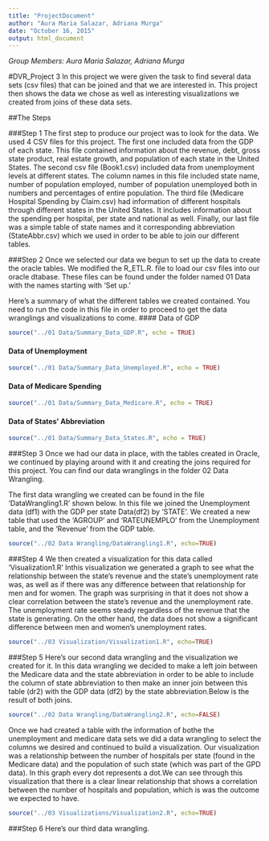 ```yaml
---
title: "ProjectDocument"
author: "Aura Maria Salazar, Adriana Murga"
date: "October 16, 2015"
output: html_document
---
```


_Group Members: Aura Maria Salazar, Adriana Murga_

#DVR_Project 3
In this project we were given the task to find several data sets (csv files) that can be joined and that we are interested in. This project then shows the data we chose as well as interesting visualizations we created from joins of these data sets. 

##The Steps

###Step 1
The first step to produce our project was to look for the data. We used 4 CSV files for this project. The first one included data from the GDP of each state. This file contained information about the revenue, debt, gross state product, real estate growth, and population of each state in the United States.
The second csv file (Book1.csv) included data from unemployment levels at different states. The column names in this file included state name, number of population employed, number of population unemployed both in numbers and percentages of entire population. 
The third file (Medicare Hospital Spending by Claim.csv) had information of different hospitals through different states in the United States. It includes information about the spending per hospital, per state and national as well. 
Finally, our last file was a simple table of state names and it corresponding abbreviation (StateAbbr.csv) which we used in order to be able to join our different tables. 

###Step 2
Once we selected our data we begun to set up the data to create the oracle tables. We modified the R_ETL.R. file to load our csv files into our oracle dtabase. These files can be found under the folder named 01 Data with the names starting with 'Set up.'

Here's a summary of what the different tables we created contained. You need to run the code in this file in order to proceed to get the data wranglings and visualizations to come. 
#### Data of GDP
```r
source("../01 Data/Summary_Data_GDP.R", echo = TRUE)
```

#### Data of Unemployment
```r
source("../01 Data/Summary_Data_Unemployed.R", echo = TRUE)
```

#### Data of Medicare Spending
```r
source("../01 Data/Summary_Data_Medicare.R", echo = TRUE)
```

#### Data of States' Abbreviation
```r
source("../01 Data/Summary_Data_States.R", echo = TRUE)
```


###Step 3
Once we had our data in place, with the tables created in Oracle, we continued by playing around with it and creating the joins required for this project. You can find our data wranglings in the folder 02 Data Wrangling. 

The first data wrangling we created can be found in the file 'DataWrangling1.R' shown below. In this file we joined the Unemployment data (df1) with the GDP per state Data(df2) by 'STATE'. We created a new table that used the 'AGROUP' and 'RATEUNEMPLO' from the Unemployment table, and the 'Revenue' from the GDP table. 

```r
source("../02 Data Wrangling/DataWrangling1.R", echo=TRUE)

```

###Step 4 
We then created a visualization for this data called 'Visualization1.R' Inthis visualization we generated a graph to see what the relationship between the state's revenue and the state's unemployment rate was, as well as if there was any difference between that relationship for men and for women. The graph was surprising in that it does not show a clear correlation between the state's revenue and the unemployment rate. The unemployment rate seems steady regardless of the revenue that the state is generating. On the other hand, the data does not show a significant difference between men and women's unemployment rates. 
```r
source("../03 Visualization/Visualization1.R", echo=TRUE)

```


###Step 5
Here's our second data wrangling and the visualization we created for it. In this data wrangling we decided to make a left join between the Medicare data and the state abbreviation in order to be able to include the column of state abbreviation to then make an inner join between this table (dr2) with the GDP data (df2) by the state abbreviation.Below is the result of both joins. 
```r
source("../02 Data Wrangling/DataWrangling2.R", echo=FALSE)
```

Once we had created a table with the information of bothe the unemployment and medicare data sets we did a data wrangling to select the columns we desired and continued to build a visualization. Our visualization was a relationship between the number of hospitals per state (found in the Medicare data) and the population of such state (which was part of the GPD data). In this graph every dot represents a dot.We can see through this visualization that there is a clear linear relationship that shows a correlation between the number of hospitals and population, which is was the outcome we expected to have. 
```r
source("../03 Visualizations/Visualization2.R", echo=TRUE)

```

###Step 6 
Here's our third data wrangling. 


